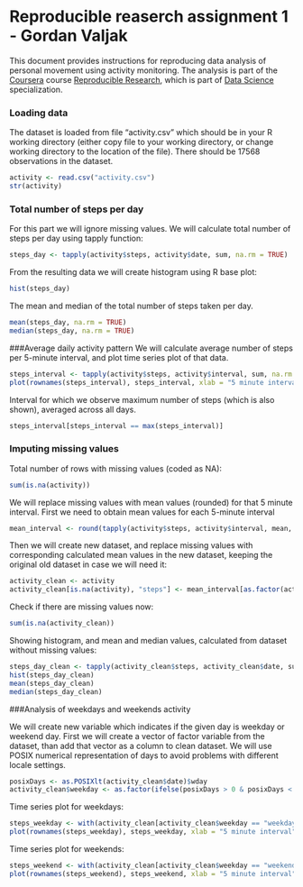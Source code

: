 Reproducible reaserch assignment 1 - Gordan Valjak
==================================

This document provides instructions for reproducing data analysis of personal movement using activity monitoring.
The analysis is part of the [Coursera](https://www.coursera.org/) course [Reproducible Research](https://www.coursera.org/learn/reproducible-research/home/welcome), which is part of [Data Science](https://www.coursera.org/specializations/jhu-data-science) specialization.

### Loading data
The dataset is loaded from file "activity.csv" which should be in your R working directory (either copy file to your working directory, or change working directory to the location of the file). There should be 17568 observations in the dataset.

```{r}
activity <- read.csv("activity.csv")
str(activity)

```

### Total number of steps per day
For this part we will ignore missing values. 
We will calculate total number of steps per day using tapply function:
```{r}
steps_day <- tapply(activity$steps, activity$date, sum, na.rm = TRUE)
```

From the resulting data we will create histogram using R base plot:
```{r}
hist(steps_day)
```

The mean and median of the total number of steps taken per day.
```{r}
mean(steps_day, na.rm = TRUE)
median(steps_day, na.rm = TRUE)
```

###Average daily activity pattern
We will calculate average number of steps per 5-minute interval, and plot time series plot of that data.
```{r}
steps_interval <- tapply(activity$steps, activity$interval, sum, na.rm = TRUE)
plot(rownames(steps_interval), steps_interval, xlab = "5 minute interval", ylab = "average number of steps", type = "l")
```

Interval for which we observe maximum number of steps (which is also shown), averaged across all days.
```{r}
steps_interval[steps_interval == max(steps_interval)]
```


### Imputing missing values

Total number of rows with missing values (coded as NA):
```{r}
sum(is.na(activity))
```

We will replace missing values with mean values (rounded) for that 5 minute interval. First we need to obtain mean values for each 5-minute interval
```{r}
mean_interval <- round(tapply(activity$steps, activity$interval, mean, na.rm = TRUE))
```

Then we will create new dataset, and replace missing values with corresponding calculated mean values in the new dataset, keeping the original old dataset in case we will need it:
```{r}
activity_clean <- activity
activity_clean[is.na(activity), "steps"] <- mean_interval[as.factor(activity_clean[is.na(activity), "interval"])]
```

Check if there are missing values now:
```{r}
sum(is.na(activity_clean))
```

Showing histogram, and mean and median values, calculated from dataset without missing values:
```{r}
steps_day_clean <- tapply(activity_clean$steps, activity_clean$date, sum)
hist(steps_day_clean)
mean(steps_day_clean)
median(steps_day_clean)
```


###Analysis of weekdays and weekends activity

We will create new variable which indicates if the given day is weekday or weekend day.
First we will create a vector of factor variable from the dataset, than add that vector as a column to clean dataset. We will use
POSIX numerical representation of days to avoid problems with different locale settings.
```{r}
posixDays <- as.POSIXlt(activity_clean$date)$wday
activity_clean$weekday <- as.factor(ifelse(posixDays > 0 & posixDays < 6, "weekday", "weekend"))
```

Time series plot for weekdays:
```{r}
steps_weekday <- with(activity_clean[activity_clean$weekday == "weekday", ], tapply(steps, interval, mean))
plot(rownames(steps_weekday), steps_weekday, xlab = "5 minute interval", ylab = "average number of steps", type = "l", main = "Weekdays activity")
```

Time series plot for weekends:
```{r}
steps_weekend <- with(activity_clean[activity_clean$weekday == "weekend", ], tapply(steps, interval, mean))
plot(rownames(steps_weekend), steps_weekend, xlab = "5 minute interval", ylab = "average number of steps", type = "l", main = "Weekends activity")
```